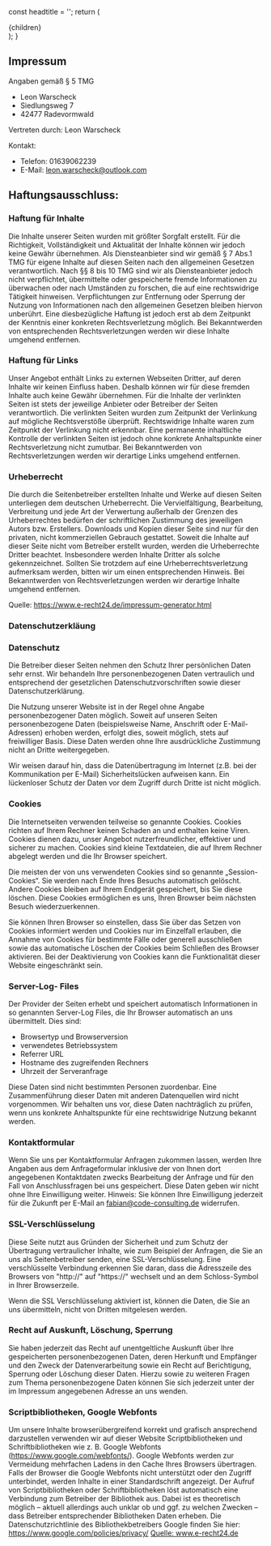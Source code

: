 
  const headtitle = '';
  return (
    <MdxLayout>
      <Head>
        <title>{headtitle}</title>
      </Head>
      <article className="text-justify">{children}</article>
    </MdxLayout>
  );
}

## Impressum

Angaben gemäß § 5 TMG

- Leon Warscheck
- Siedlungsweg 7
- 42477 Radevormwald

Vertreten durch: Leon Warscheck

Kontakt:

- Telefon: 01639062239
- E-Mail: leon.warscheck@outlook.com

## Haftungsausschluss:

### Haftung für Inhalte

Die Inhalte unserer Seiten wurden mit größter Sorgfalt erstellt. Für die
Richtigkeit, Vollständigkeit und Aktualität der Inhalte können wir jedoch keine
Gewähr übernehmen. Als Diensteanbieter sind wir gemäß § 7 Abs.1 TMG für eigene
Inhalte auf diesen Seiten nach den allgemeinen Gesetzen verantwortlich. Nach §§
8 bis 10 TMG sind wir als Diensteanbieter jedoch nicht verpflichtet,
übermittelte oder gespeicherte fremde Informationen zu überwachen oder nach
Umständen zu forschen, die auf eine rechtswidrige Tätigkeit hinweisen.
Verpflichtungen zur Entfernung oder Sperrung der Nutzung von Informationen nach
den allgemeinen Gesetzen bleiben hiervon unberührt. Eine diesbezügliche Haftung
ist jedoch erst ab dem Zeitpunkt der Kenntnis einer konkreten Rechtsverletzung
möglich. Bei Bekanntwerden von entsprechenden Rechtsverletzungen werden wir
diese Inhalte umgehend entfernen.

### Haftung für Links

Unser Angebot enthält Links zu externen Webseiten Dritter, auf deren Inhalte wir
keinen Einfluss haben. Deshalb können wir für diese fremden Inhalte auch keine
Gewähr übernehmen. Für die Inhalte der verlinkten Seiten ist stets der jeweilige
Anbieter oder Betreiber der Seiten verantwortlich. Die verlinkten Seiten wurden
zum Zeitpunkt der Verlinkung auf mögliche Rechtsverstöße überprüft.
Rechtswidrige Inhalte waren zum Zeitpunkt der Verlinkung nicht erkennbar. Eine
permanente inhaltliche Kontrolle der verlinkten Seiten ist jedoch ohne konkrete
Anhaltspunkte einer Rechtsverletzung nicht zumutbar. Bei Bekanntwerden von
Rechtsverletzungen werden wir derartige Links umgehend entfernen.

### Urheberrecht

Die durch die Seitenbetreiber erstellten Inhalte und Werke auf diesen Seiten
unterliegen dem deutschen Urheberrecht. Die Vervielfältigung, Bearbeitung,
Verbreitung und jede Art der Verwertung außerhalb der Grenzen des Urheberrechtes
bedürfen der schriftlichen Zustimmung des jeweiligen Autors bzw. Erstellers.
Downloads und Kopien dieser Seite sind nur für den privaten, nicht kommerziellen
Gebrauch gestattet. Soweit die Inhalte auf dieser Seite nicht vom Betreiber
erstellt wurden, werden die Urheberrechte Dritter beachtet. Insbesondere werden
Inhalte Dritter als solche gekennzeichnet. Sollten Sie trotzdem auf eine
Urheberrechtsverletzung aufmerksam werden, bitten wir um einen entsprechenden
Hinweis. Bei Bekanntwerden von Rechtsverletzungen werden wir derartige Inhalte
umgehend entfernen.

Quelle: https://www.e-recht24.de/impressum-generator.html

### Datenschutzerkläung

### Datenschutz

Die Betreiber dieser Seiten nehmen den Schutz Ihrer persönlichen Daten sehr
ernst. Wir behandeln Ihre personenbezogenen Daten vertraulich und entsprechend
der gesetzlichen Datenschutzvorschriften sowie dieser Datenschutzerklärung.

Die Nutzung unserer Website ist in der Regel ohne Angabe personenbezogener Daten
möglich. Soweit auf unseren Seiten personenbezogene Daten (beispielsweise Name,
Anschrift oder E-Mail-Adressen) erhoben werden, erfolgt dies, soweit möglich,
stets auf freiwilliger Basis. Diese Daten werden ohne Ihre ausdrückliche
Zustimmung nicht an Dritte weitergegeben.

Wir weisen darauf hin, dass die Datenübertragung im Internet (z.B. bei der
Kommunikation per E-Mail) Sicherheitslücken aufweisen kann. Ein lückenloser
Schutz der Daten vor dem Zugriff durch Dritte ist nicht möglich.

### Cookies

Die Internetseiten verwenden teilweise so genannte Cookies. Cookies richten auf
Ihrem Rechner keinen Schaden an und enthalten keine Viren. Cookies dienen dazu,
unser Angebot nutzerfreundlicher, effektiver und sicherer zu machen. Cookies
sind kleine Textdateien, die auf Ihrem Rechner abgelegt werden und die Ihr
Browser speichert.

Die meisten der von uns verwendeten Cookies sind so genannte „Session-Cookies“.
Sie werden nach Ende Ihres Besuchs automatisch gelöscht. Andere Cookies bleiben
auf Ihrem Endgerät gespeichert, bis Sie diese löschen. Diese Cookies ermöglichen
es uns, Ihren Browser beim nächsten Besuch wiederzuerkennen.

Sie können Ihren Browser so einstellen, dass Sie über das Setzen von Cookies
informiert werden und Cookies nur im Einzelfall erlauben, die Annahme von
Cookies für bestimmte Fälle oder generell ausschließen sowie das automatische
Löschen der Cookies beim Schließen des Browser aktivieren. Bei der Deaktivierung
von Cookies kann die Funktionalität dieser Website eingeschränkt sein.

### Server-Log- Files

Der Provider der Seiten erhebt und speichert automatisch Informationen in so
genannten Server-Log Files, die Ihr Browser automatisch an uns übermittelt. Dies
sind:

- Browsertyp und Browserversion
- verwendetes Betriebssystem
- Referrer URL
- Hostname des zugreifenden Rechners
- Uhrzeit der Serveranfrage

Diese Daten sind nicht bestimmten Personen zuordenbar. Eine Zusammenführung
dieser Daten mit anderen Datenquellen wird nicht vorgenommen. Wir behalten uns
vor, diese Daten nachträglich zu prüfen, wenn uns konkrete Anhaltspunkte für
eine rechtswidrige Nutzung bekannt werden.

### Kontaktformular

Wenn Sie uns per Kontaktformular Anfragen zukommen lassen, werden Ihre Angaben
aus dem Anfrageformular inklusive der von Ihnen dort angegebenen Kontaktdaten
zwecks Bearbeitung der Anfrage und für den Fall von Anschlussfragen bei uns
gespeichert. Diese Daten geben wir nicht ohne Ihre Einwilligung weiter. Hinweis:
Sie können Ihre Einwilligung jederzeit für die Zukunft per E-Mail an
fabian@code-consulting.de widerrufen.

### SSL-Verschlüsselung

Diese Seite nutzt aus Gründen der Sicherheit und zum Schutz der Übertragung
vertraulicher Inhalte, wie zum Beispiel der Anfragen, die Sie an uns als
Seitenbetreiber senden, eine SSL-Verschlüsselung. Eine verschlüsselte Verbindung
erkennen Sie daran, dass die Adresszeile des Browsers von "http://" auf
"https://" wechselt und an dem Schloss-Symbol in Ihrer Browserzeile.

Wenn die SSL Verschlüsselung aktiviert ist, können die Daten, die Sie an uns
übermitteln, nicht von Dritten mitgelesen werden.

### Recht auf Auskunft, Löschung, Sperrung

Sie haben jederzeit das Recht auf unentgeltliche Auskunft über Ihre
gespeicherten personenbezogenen Daten, deren Herkunft und Empfänger und den
Zweck der Datenverarbeitung sowie ein Recht auf Berichtigung, Sperrung oder
Löschung dieser Daten. Hierzu sowie zu weiteren Fragen zum Thema
personenbezogene Daten können Sie sich jederzeit unter der im Impressum
angegebenen Adresse an uns wenden.

### Scriptbibliotheken, Google Webfonts

Um unsere Inhalte browserübergreifend korrekt und grafisch ansprechend
darzustellen verwenden wir auf dieser Website Scriptbibliotheken und
Schriftbibliotheken wie z. B. Google Webfonts
(https://www.google.com/webfonts/). Google Webfonts werden zur Vermeidung
mehrfachen Ladens in den Cache Ihres Browsers übertragen. Falls der Browser die
Google Webfonts nicht unterstützt oder den Zugriff unterbindet, werden Inhalte
in einer Standardschrift angezeigt. Der Aufruf von Scriptbibliotheken oder
Schriftbibliotheken löst automatisch eine Verbindung zum Betreiber der
Bibliothek aus. Dabei ist es theoretisch möglich – aktuell allerdings auch
unklar ob und ggf. zu welchen Zwecken – dass Betreiber entsprechender
Bibliotheken Daten erheben. Die Datenschutzrichtlinie des Bibliothekbetreibers
Google finden Sie hier: https://www.google.com/policies/privacy/ <a href="
https://www.e-recht24.de/musterdatenschutzerklaerung.html
">Quelle: www.e-recht24.de</a>
